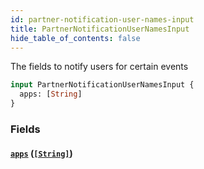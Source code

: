 ```yaml
---
id: partner-notification-user-names-input
title: PartnerNotificationUserNamesInput
hide_table_of_contents: false
---
```



The fields to notify users for certain events

```graphql
input PartnerNotificationUserNamesInput {
  apps: [String]
}
```


### Fields

#### [`apps`](#) ([`[String]`](/developers/shared-apis/adminidentity-api/graphql/reference/scalars/string))






